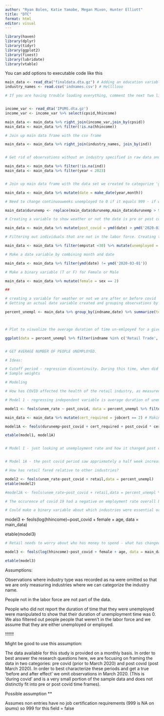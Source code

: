 ```yaml
---
author: "Ryan Bolen, Katie Yamabe, Megan Mixon, Hunter Elliott"
title: "DTC"
format: html
editor: visual
---
```


```r
library(haven)
library(dplyr)
library(tidyr)
library(ggplot2)
library(fixest)
library(lubridate)
library(vtable)
```

You can add options to executable code like this

```r
main_data <- read_dta("finaldata.dta.gz") # Adding an education variable
industry_names <- read.csv('indnames.csv') # Hellllooo

# If you are having trouble loading everything, comment the next two lines out. Only time the hh income variable from this df is used is in the 3rd regression. 


income_var <- read_dta('IPUMS.dta.gz')
income_var <- income_var %>% select(cpsid,hhincome)

main_data <- main_data %>% right_join(income_var,join_by(cpsid)) 
main_data <- main_data %>% filter(!is.na(hhincome))

# Join up main data frame with the csv frame

main_data <- main_data %>% right_join(industry_names, join_by(ind))
```

```r

```

```r

# Get rid of observations without an industry specified in raw data and cutting down to not go past 2022

main_data <- main_data %>% filter(!is.na(ind))
main_data <- main_data %>% filter(year < 2023)


# Join up main data frame with the data set we created to categorize 'general retail industries' together. 

main_data <- main_data %>% mutate(date = make_date(year,month))

# Need to change continuouweeks unemployed to 0 if it equals 999 - if we did not do this, it would wash out all the variance/drive the average of unemployed time per category way up. 

main_data$durunemp <- replace(main_data$durunemp,main_data$durunemp > 998, 0)

# Creating a variable to show weather or not the date is pre or post covid

main_data <- main_data %>% mutate(post_covid = ymd(date) > ymd('2020-03-01'))

# Filtering out individuals that are not in the labor force. Creating true/false variable for whether they are unemployed or not

main_data <- main_data %>% filter(empstat <30) %>% mutate(unemployed = empstat > 12)

# Make a date variable by combining month and date

main_data <- main_data %>% filter(ymd(date) != ymd('2020-03-01'))

# Make a binary variable (T or F) for Female or Male

main_data <- main_data %>% mutate(female = sex == 2)

##

```

```r
# creating a variable for weather or not we are after or before covid
# Getting an actual date variable created and grouping observations by date, 

percent_unempl <- main_data %>% group_by(indname,date) %>% summarize(tot = n(),unempl = sum(unemployed),avg_time_unempl = mean(durunemp)) %>% mutate(unem_rate = unempl/tot) %>% mutate(retail = indname == 'Retail Trade') %>% mutate(post_covid = ymd(date) > ymd('2020-04-01'))



# Plot to visualize the average duration of time un-emlpoyed for a given industry in a given year/month.

ggplot(data = percent_unempl %>% filter(indname %in% c('Retail Trade','Wholesale Trade')),mapping = aes(x = date,y = avg_time_unempl, color = indname)) + geom_smooth()


# GET AVERAGE NUMBER OF PEOPLE UNEMPLOYED. 

# Ideas:

# Cutoff period - regression discontinuity. During this time, when did it hit?
# Sample weights
```

```r
# Modeling

# How has COVID affected the health of the retail industry, as measured by employment?

# Model 1 - regressing independent variable is average duration of unemployment. 

model1 <- feols(unem_rate ~ post_covid, data = percent_unempl %>% filter(indname == 'Retail Trade'))

main_data <- main_data %>% mutate(cert_required = jobcert == 2) # Making binary variable for weather or not certification is required for job. Assumes non entries have no job certification requirements.

model1A <- feols(durunemp~post_covid + cert_required + post_covid * cert_required, data = main_data %>% filter(indname == 'Retail Trade'))

etable(model1, model1A)


# Model 1 - just looking at unemployment rate and how it changed post covid for just the retail industry: covid caused the unemployment rate to increase by 0.39% for the retail industry. This is not significant and it's likely because we aren't looking at a very big sample size once all of the observations are grouped into month (we had to do this to get unemployment rate)


# Model 1A - the post covid period saw apprixmately a half week increase in the amount of time people reported being unemployed. People with certifications/people who held jobs that required certifications were generally laid off for a shorter amount of time (0.55 weeks less). The interaction term shows us that in the post covid period, people with job cert requirements were unemployed for a shorter duration (approx. 0.3 weeks) relative to people without job certification requirements. 

```

```r
# How has retail fared relative to other industries?

model2 <- feols(unem_rate~post_covid + retail,data = percent_unempl)
etable(model2)

#model2A <- feols(unem_rate~post_covid + retail,data = percent_unempl %>% filter(indname %in% c('')))

# The occurence of covid 19 had a negative on employment rate overall but the retail industry did not have as much of a negative effect as other industries. 

# Could make a binary variable about which industries were essential or not - 
```

model3 \<- feols(log(hhincome)\~post_covid + female + age, data = main_data)

etable(model3)

```r
# Retail needs to worry about who has money to spend - what has changed about who is working and earning money (this regression needs to take into account all industries -  need an income variable - family household income is categorized as a range of incomes and it's not in a particularly useful order)?

model3 <- feols(log(hhincome)~post_covid + female + age, data = main_data)

etable(model3)
```

Assumptions:

Observations where industry type was recorded as na were omitted so that we are only measuring industries where we can categorize the industry name.

People not in the labor force are not part of the data.

People who did not report the duration of time that they were unemployed were manipulated to show that their duration of unemployment time was 0. We also filtered out people people that weren't in the labor force and we assume that they are either unemployed or employed.

!!!!!!!

Might be good to use this assumption:

The data available for this study is provided on a monthly basis. In order to best answer the research questions here, we are focusing on framing the data in two categories: pre covid (prior to March 2020) and post covid (post March 2020). In order to best characterize these periods and get a true 'before and after effect' we omit observations in March 2020. (This is 'during covid' and is a very small portion of the sample data and does not distinctly fit into pre or post covid time frames).

Possible assumption \*\*

Assumes non entries have no job certification requirements (999 is NA on ipums) so 999 for this field = false
